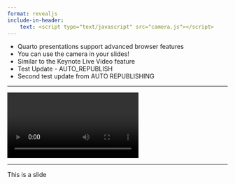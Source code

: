 ```yaml
---
format: revealjs
include-in-header:
    text: <script type="text/javascript" src="camera.js"></script>
---
```


- Quarto presentations support advanced browser features
- You can use the camera in your slides!
- Similar to the Keynote Live Video feature
- Test Update - AUTO_REPUBLISH
- Second test update from AUTO REPUBLISHING

---

<video data-autoplay id="video">
</video>

<script>
startCam();
</script>

---

This is a slide
